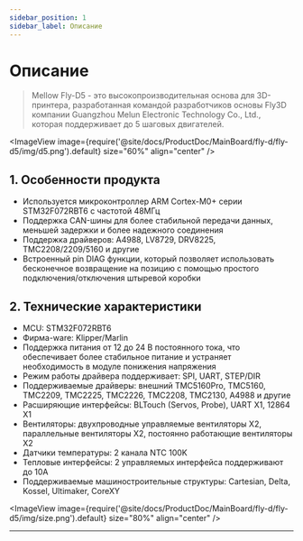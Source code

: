 ```yaml
---
sidebar_position: 1
sidebar_label: Описание
---
```



# Описание

> Mellow Fly-D5 - это высокопроизводительная основа для 3D-принтера, разработанная командой разработчиков основы Fly3D компании Guangzhou Melun Electronic Technology Co., Ltd., которая поддерживает до 5 шаговых двигателей.


<ImageView image={require('@site/docs/ProductDoc/MainBoard/fly-d/fly-d5/img/d5.png').default} size="60%" align="center" />

## **1. Особенности продукта**

* Используется микроконтроллер ARM Cortex-M0+ серии STM32F072RBT6 с частотой 48МГц
* Поддержка CAN-шины для более стабильной передачи данных, меньшей задержки и более надежного соединения
* Поддержка драйверов: A4988, LV8729, DRV8225, TMC2208/2209/5160 и другие
* Встроенный pin DIAG функции, который позволяет использовать бесконечное возвращение на позицию с помощью простого подключения/отключения штыревой коробки

## 2. Технические характеристики

* MCU: STM32F072RBT6
* Фирма-ware: Klipper/Marlin
* Поддержка питания от 12 до 24 В постоянного тока, что обеспечивает более стабильное питание и устраняет необходимость в модуле понижения напряжения
* Режим работы драйвера поддерживает: SPI, UART, STEP/DIR
* Поддерживаемые драйверы: внешний TMC5160Pro, TMC5160, TMC2209, TMC2225, TMC2226, TMC2208, TMC2130, A4988 и другие
* Расширяющие интерфейсы: BLTouch (Servos, Probe), UART X1, 12864 X1
* Вентиляторы: двухпроводные управляемые вентиляторы X2, параллельные вентиляторы X2, постоянно работающие вентиляторы X2
* Датчики температуры: 2 канала NTC 100K
* Тепловые интерфейсы: 2 управляемых интерфейса поддерживают до 10A
* Поддерживаемые машиностроительные структуры: Cartesian, Delta, Kossel, Ultimaker, CoreXY

<ImageView image={require('@site/docs/ProductDoc/MainBoard/fly-d/fly-d5/img/size.png').default} size="80%" align="center" />

----